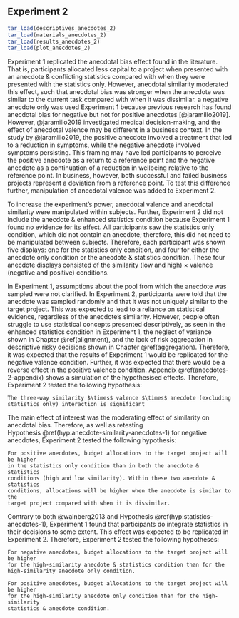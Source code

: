 ## Experiment 2 {#anecdotes-2}

```r
tar_load(descriptives_anecdotes_2)
tar_load(materials_anecdotes_2)
tar_load(results_anecdotes_2)
tar_load(plot_anecdotes_2)
```

Experiment 1 replicated the anecdotal bias effect found in the literature. That
is, participants allocated less capital to a project when presented with an
anecdote & conflicting statistics compared with when they were presented with
the statistics only. However, anecdotal similarity moderated this effect, such
that anecdotal bias was stronger when the anecdote was similar to the current
task compared with when it was dissimilar. a negative anecdote only was used
Experiment 1 because previous research has found anecdotal bias for negative but
not for positive anecdotes [@jaramillo2019]. However, @jaramillo2019
investigated medical decision-making, and the effect of anecdotal valence may be
different in a business context. In the study by @jaramillo2019, the positive
anecdote involved a treatment that led to a reduction in symptoms, while the
negative anecdote involved symptoms persisting. This framing may have led
participants to perceive the positive anecdote as a return to a reference point
and the negative anecdote as a continuation of a reduction in wellbeing relative
to the reference point. In business, however, both successful and failed
business projects represent a deviation from a reference point. To test this
difference further, manipulation of anecdotal valence was added to Experiment 2.

To increase the experiment’s power, anecdotal valence and anecdotal similarity
were manipulated within subjects. Further, Experiment 2 did not include the
anecdote & enhanced statistics condition because Experiment 1 found no
evidence for its effect. All participants saw the statistics only condition,
which did not contain an anecdote; therefore, this did not need to be
manipulated between subjects. Therefore, each participant was shown five
displays: one for the statistics only condition, and four for either the
anecdote only condition or the anecdote & statistics condition. These four
anecdote displays consisted of the similarity (low and high) $\times$ valence
(negative and positive) conditions.

In Experiment 1, assumptions about the pool from which the anecdote was sampled
were not clarified. In Experiment 2, participants were told that the anecdote
was sampled randomly and that it was not uniquely similar to the target project.
This was expected to lead to a reliance on statistical evidence, regardless of
the anecdote’s similarity. However, people often struggle to use statistical
concepts presented descriptively, as seen in the enhanced statistics condition
in Experiment 1, the neglect of variance shown in Chapter \@ref(alignment), and
the lack of risk aggregation in descriptive risky decisions shown in
Chapter \@ref(aggregation). Therefore, it was expected that the results of
Experiment 1 would be replicated for the negative valence condition. Further, it
was expected that there would be a reverse effect in the positive valence
condition. Appendix \@ref(anecdotes-2-appendix) shows a simulation of the
hypothesised effects. Therefore, Experiment 2 tested the following hypothesis:

```hypothesis
The three-way similarity $\times$ valence $\times$ anecdote (excluding
statistics only) interaction is significant
```

The main effect of interest was the moderating effect of similarity on anecdotal
bias. Therefore, as well as retesting
Hypothesis \@ref(hyp:anecdote-similarity-anecdotes-1) for negative anecdotes,
Experiment 2 tested the following hypothesis:

```hypothesis
For positive anecdotes, budget allocations to the target project will be higher
in the statistics only condition than in both the anecdote & statistics
conditions (high and low similarity). Within these two anecdote & statistics
conditions, allocations will be higher when the anecdote is similar to the
target project compared with when it is dissimilar.
```

Contrary to both @wainberg2013 and Hypothesis \@ref(hyp:statistics-anecdotes-1),
Experiment 1 found that participants do integrate statistics in their decisions
to some extent. This effect was expected to be replicated in Experiment 2.
Therefore, Experiment 2 tested the following hypotheses:

```hypothesis
For negative anecdotes, budget allocations to the target project will be higher
for the high-similarity anecdote & statistics condition than for the
high-similarity anecdote only condition.
```

```hypothesis
For positive anecdotes, budget allocations to the target project will be higher
for the high-similarity anecdote only condition than for the high-similarity
statistics & anecdote condition.
```

